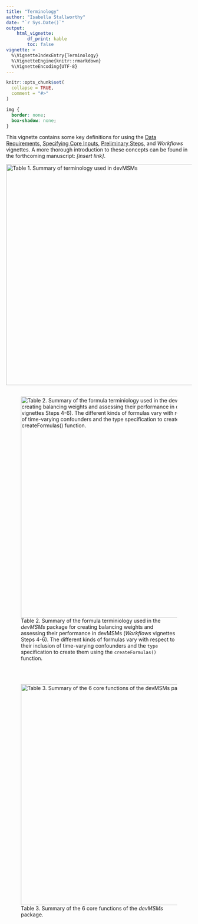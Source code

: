 ```yaml
---
title: "Terminology"
author: "Isabella Stallworthy"
date: "`r Sys.Date()`"
output:
    html_vignette:
        df_print: kable
        toc: false
vignette: >
  %\VignetteIndexEntry{Terminology}
  %\VignetteEngine{knitr::rmarkdown}
  %\VignetteEncoding{UTF-8}
---
```


```r
knitr::opts_chunk$set(
  collapse = TRUE,
  comment = "#>"
)
```

```css
img {
  border: none;
  box-shadow: none;
}
```

This vignette contains some key definitions for using the <a href="https://istallworthy.github.io/devMSMs/articles/Data_Requirements.html">Data Requirements</a>, <a href="https://istallworthy.github.io/devMSMs/articles/Specify_Core_Inputs.html">Specifying Core Inputs</a>, <a href="https://istallworthy.github.io/devMSMs/articles/Preliminary_Steps.html">Preliminary Steps</a>, and *Workflows* vignettes. A more thorough introduction to these concepts can be found in the forthcoming manuscript: *[insert link]*.  
  
![Table 1. Summary of terminology used in *devMSMs*](/Users/isabella/Documents/GitHub/devMSMs/man/figures/term summary table.png){width=600px}
<br> 
<br> 

![Table 2. Summary of the formula terminiology used in the *devMSMs* package for creating balancing weights and assessing their performance in devMSMs (*Workflows* vignettes Steps 4-6). The different kinds of formulas vary with respect to their inclusion of time-varying confounders and the `type` specification to create them using the `createFormulas()` function.](/Users/isabella/Documents/GitHub/devMSMs/man/figures/formula term summary table.png){width=600px}

<br> 
<br> 


![Table 3. Summary of the 6 core functions of the *devMSMs* package.](/Users/isabella/Documents/GitHub/devMSMs/man/figures/function summary table.png){width=600px}

